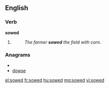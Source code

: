 ==English==

===Verb===
'''sowed'''

# {{past of|[[sow]]}}
#: ''The farmer '''sowed''' the field with corn.''

===Anagrams===
* {{alphagram|deosw}}
* [[dowse#English|dowse]]

[[el:sowed]]
[[fr:sowed]]
[[hu:sowed]]
[[mg:sowed]]
[[vi:sowed]]